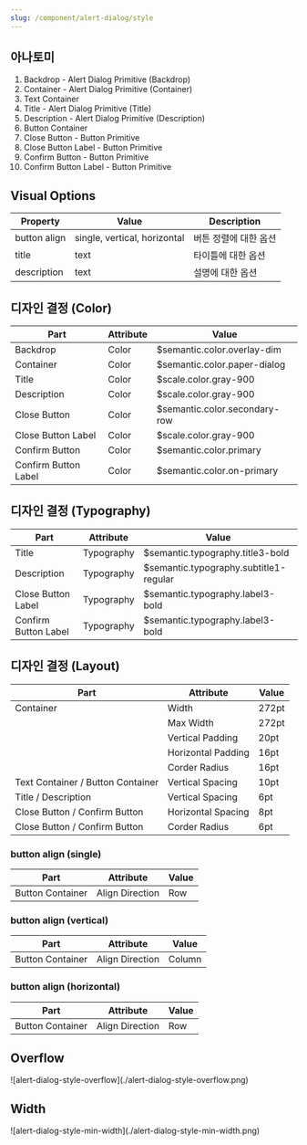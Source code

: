 ```yaml
---
slug: /component/alert-dialog/style
---
```


## 아나토미

1. Backdrop - Alert Dialog Primitive (Backdrop)
2. Container - Alert Dialog Primitive (Container)
3. Text Container
4. Title - Alert Dialog Primitive (Title)
5. Description - Alert Dialog Primitive (Description)
6. Button Container
7. Close Button - Button Primitive
8. Close Button Label - Button Primitive
9. Confirm Button - Button Primitive
10. Confirm Button Label - Button Primitive

## Visual Options

| Property     | Value                        | Description           |
| ------------ | ---------------------------- | --------------------- |
| button align | single, vertical, horizontal | 버튼 정렬에 대한 옵션 |
| title        | text                         | 타이틀에 대한 옵션    |
| description  | text                         | 설명에 대한 옵션      |

## 디자인 결정 (Color)

| Part                 | Attribute | Value                         |
| -------------------- | --------- | ----------------------------- |
| Backdrop             | Color     | $semantic.color.overlay-dim   |
| Container            | Color     | $semantic.color.paper-dialog  |
| Title                | Color     | $scale.color.gray-900         |
| Description          | Color     | $scale.color.gray-900         |
| Close Button         | Color     | $semantic.color.secondary-row |
| Close Button Label   | Color     | $scale.color.gray-900         |
| Confirm Button       | Color     | $semantic.color.primary       |
| Confirm Button Label | Color     | $semantic.color.on-primary    |

## 디자인 결정 (Typography)

| Part                 | Attribute  | Value                                  |
| -------------------- | ---------- | -------------------------------------- |
| Title                | Typography | $semantic.typography.title3-bold       |
| Description          | Typography | $semantic.typography.subtitle1-regular |
| Close Button Label   | Typography | $semantic.typography.label3-bold       |
| Confirm Button Label | Typography | $semantic.typography.label3-bold       |

## 디자인 결정 (Layout)

| Part                              | Attribute          | Value |
| --------------------------------- | ------------------ | ----- |
| Container                         | Width              | 272pt |
|                                   | Max Width          | 272pt |
|                                   | Vertical Padding   | 20pt  |
|                                   | Horizontal Padding | 16pt  |
|                                   | Corder Radius      | 16pt  |
| Text Container / Button Container | Vertical Spacing   | 10pt  |
| Title / Description               | Vertical Spacing   | 6pt   |
| Close Button / Confirm Button     | Horizontal Spacing | 8pt   |
| Close Button / Confirm Button     | Corder Radius      | 6pt   |

### button align (single)

| Part             | Attribute       | Value |
| ---------------- | --------------- | ----- |
| Button Container | Align Direction | Row   |

### button align (vertical)

| Part             | Attribute       | Value  |
| ---------------- | --------------- | ------ |
| Button Container | Align Direction | Column |

### button align (horizontal)

| Part             | Attribute       | Value |
| ---------------- | --------------- | ----- |
| Button Container | Align Direction | Row   |

## Overflow

<FullCard>
  <FullCardImageCell>
    ![alert-dialog-style-overflow](./alert-dialog-style-overflow.png)
  </FullCardImageCell>
</FullCard>

## Width

<FullCard>
  <FullCardImageCell>
    ![alert-dialog-style-min-width](./alert-dialog-style-min-width.png)
  </FullCardImageCell>
</FullCard>
